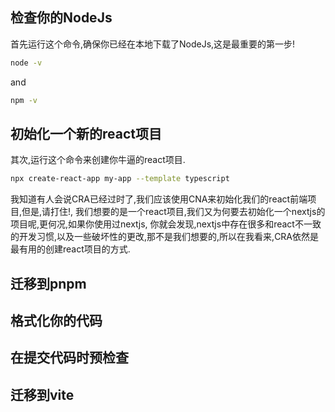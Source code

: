 ## 检查你的NodeJs
首先运行这个命令,确保你已经在本地下载了NodeJs,这是最重要的第一步! <br/>
```zsh
node -v
```
and
```zsh
npm -v
```
## 初始化一个新的react项目
其次,运行这个命令来创建你牛逼的react项目.
```zsh
npx create-react-app my-app --template typescript
```
我知道有人会说CRA已经过时了,我们应该使用CNA来初始化我们的react前端项目,但是,请打住!,
我们想要的是一个react项目,我们又为何要去初始化一个nextjs的项目呢,更何况,如果你使用过nextjs,
你就会发现,nextjs中存在很多和react不一致的开发习惯,以及一些破坏性的更改,那不是我们想要的,所以在我看来,CRA依然是
最有用的创建react项目的方式.

## 迁移到pnpm
## 格式化你的代码
## 在提交代码时预检查
## 迁移到vite

